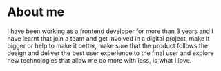 # About me

I have been working as a frontend developer for more than 3 years and I have learnt that join a team and get involved in a digital project, make it bigger or help to make it better, make sure that the product follows the design and deliver the best user experience to the final user and explore new technologies that allow me do more with less, is what I love.

